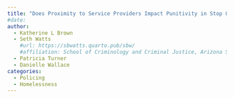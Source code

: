```yaml
---
title: "Does Proximity to Service Providers Impact Punitivity in Stop Outcomes for Individuals Experiencing Homelessness?"
#date:
author:
  - Katherine L Brown
  - Seth Watts
    #url: https://sbwatts.quarto.pub/sbw/
    #affiliation: School of Criminology and Criminal Justice, Arizona State University
  - Patricia Turner
  - Danielle Wallace
categories:
  - Policing
  - Homelessness
---
```



